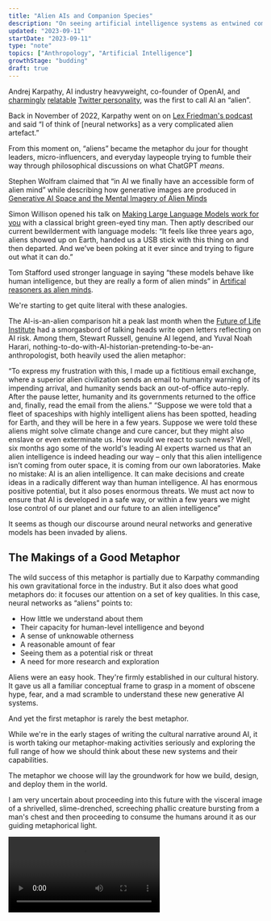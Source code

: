 ```yaml
---
title: "Alien AIs and Companion Species"
description: "On seeing artificial intelligence systems as entwined companion species rather than otherwordly aliens"
updated: "2023-09-11"
startDate: "2023-09-11"
type: "note"
topics: ["Anthropology", "Artificial Intelligence"]
growthStage: "budding"
draft: true
---
```


<IntroParagraph>

Andrej Karpathy, AI industry heavyweight, co-founder of OpenAI, and [charmingly](https://x.com/karpathy/status/1599152286672248832?s=20) [relatable](https://x.com/karpathy/status/1504975036037406722?s=20) [Twitter personality](https://x.com/karpathy/status/1576057698092580864?s=20), was the first to call AI an “alien”.

</IntroParagraph>

Back in November of 2022, Karpathy went on on [Lex Friedman's podcast](https://youtu.be/cdiD-9MMpb0?si=wm7V0IZuaOltv0vn&t=395) and said “I of think of [neural networks] as a very complicated alien artefact.”

<BasicImage src="/images/posts/squish-structure/sms2.34.jpeg" width={1000} margin="0" />

From this moment on, “aliens” became the metaphor du jour for thought leaders, micro-influencers, and everyday laypeople trying to fumble their way through philosophical discussions on what ChatGPT _means_.

Stephen Wolfram claimed that “in AI we finally have an accessible form of alien mind” while describing how generative images are produced in [Generative AI Space and the Mental Imagery of Alien Minds](https://writings.stephenwolfram.com/2023/07/generative-ai-space-and-the-mental-imagery-of-alien-minds/)

Simon Willison opened his talk on [Making Large Language Models work for you](https://simonwillison.net/2023/Aug/27/wordcamp-llms/) with a classical bright green-eyed tiny man. Then aptly described our current bewilderment with language models: “It feels like three years ago, aliens showed up on Earth, handed us a USB stick with this thing on and then departed. And we’ve been poking at it ever since and trying to figure out what it can do.”

<ImageFrame src="/images/posts/squish-structure/sms2.36.jpeg" width={1000} margin="1rem auto 3rem" />

Tom Stafford used stronger language in saying “these models behave like human intelligence, but they are really a form of alien minds” in [Artifical reasoners as alien minds](https://tomstafford.substack.com/p/artificial-reasoners-as-alien-minds).

We're starting to get quite literal with these analogies.

The AI-is-an-alien comparison hit a peak last month when the [Future of Life Institute](https://futureoflife.org/ai/six-month-letter-expires/) had a smorgasbord of talking heads write open letters reflecting on AI risk. Among them, Stewart Russell, genuine AI legend, and Yuval Noah Harari, nothing-to-do-with-AI-historian-pretending-to-be-an-anthropologist, both heavily used the alien metaphor:

<BlockquoteCitation author="Stewart Russell">
“To express my frustration with this, I made up a fictitious email exchange, where a superior alien civilization sends an email to humanity warning of its impending arrival, and humanity sends back an out-of-office auto-reply. After the pause letter, humanity and its governments returned to the office and, finally, read the email from the aliens.”
</BlockquoteCitation>

<BlockquoteCitation author="Yuval Noah Harari">
“Suppose we were told that a fleet of spaceships with highly intelligent aliens has been spotted, heading for Earth, and they will be here in a few years. Suppose we were told these aliens might solve climate change and cure cancer, but they might also enslave or even exterminate us. How would we react to such news? Well, six months ago some of the world's leading AI experts warned us that an alien intelligence is indeed heading our way – only that this alien intelligence isn’t coming from outer space, it is coming from our own laboratories. Make no mistake: AI is an alien intelligence. It can make decisions and create ideas in a radically different way than human intelligence. AI has enormous positive potential, but it also poses enormous threats. We must act now to ensure that AI is developed in a safe way, or within a few years we might lose control of our planet and our future to an alien intelligence”
</BlockquoteCitation>

It seems as though our discourse around neural networks and generative models has been invaded by aliens.

## The Makings of a Good Metaphor

The wild success of this metaphor is partially due to Karpathy commanding his own gravitational force in the industry. But it also does what good metaphors do: it focuses our attention on a set of key qualities. In this case, neural networks as “aliens” points to:

- How little we understand about them
- Their capacity for human-level intelligence and beyond
- A sense of unknowable otherness
- A reasonable amount of fear
- Seeing them as a potential risk or threat
- A need for more research and exploration

Aliens were an easy hook. They're firmly established in our cultural history. It gave us all a familiar conceptual frame to grasp in a moment of obscene hype, fear, and a mad scramble to understand these new generative AI systems.

And yet the first metaphor is rarely the best metaphor.

While we're in the early stages of writing the cultural narrative around AI, it is worth taking our metaphor-making activities seriously and exploring the full range of how we should think about these new systems and their capabilities.

The metaphor we choose will lay the groundwork for how we build, design, and deploy them in the world.

I am very uncertain about proceeding into this future with the visceral image of a shrivelled, slime-drenched, screeching phallic creature bursting from a man's chest and then proceeding to consume the humans around it as our guiding metaphorical light.

<Video src="https://www.youtube.com/embed/BdTYJOrb3aQ?si=LcTVyDY8AzaPITfX&amp;start=40" />

<Spacer size="small" />

But if not aliens, then what? What metaphors better capture the qualities of neural networks and the generative AI systems they produce?


## The Repercussions of E.T.

What's wrong with the alien metaphor


## Cyborgism and Similarity

What if we consider them cyborg extensions of ourselves?

Andy Clark

We have always been cyborgs

## Animals and Companion Species 

Haraway's theory of Companion Species

Kate Darling's robots as animals argument

Companion species as the right balance of threat/safe and self/other

## Agency and Animism

Drawing on animism as a design metaphor

AIs as rocks, plants, and animals

BASSAP

## Metaphorical Gravity

The metaphors we design with become embedded into our infrastructure.

The desktop metaphor trapped us all in a white-collar knowledge work office forever. We are doomed to relate to compuaters as digital stacks of papers, covered in sticky notes, with tiny images papercliped to them, populated by pedantic editors pointing out every last grammatical error.